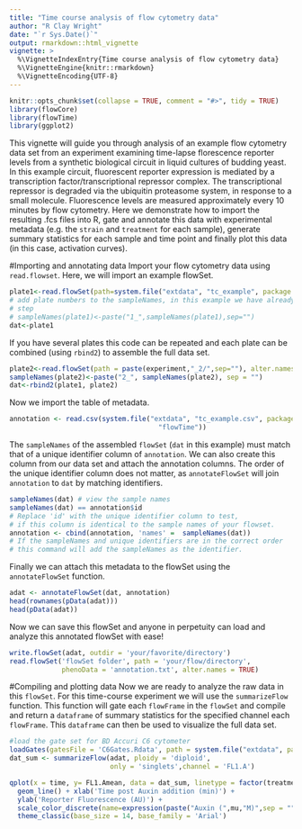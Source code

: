 ```yaml
---
title: "Time course analysis of flow cytometry data"
author: "R Clay Wright"
date: "`r Sys.Date()`"
output: rmarkdown::html_vignette
vignette: >
  %\VignetteIndexEntry{Time course analysis of flow cytometry data}
  %\VignetteEngine{knitr::rmarkdown}
  %\VignetteEncoding{UTF-8}
---
```

```r
knitr::opts_chunk$set(collapse = TRUE, comment = "#>", tidy = TRUE)
library(flowCore)
library(flowTime)
library(ggplot2)
```
This vignette will guide you through analysis of an example flow cytometry data set from an experiment examining time-lapse florescence reporter levels from a synthetic biological circuit in liquid cultures of budding yeast. In this example circuit, fluorescent reporter expression is mediated by a transcription factor/transcriptional repressor complex. The transcriptional repressor is degraded via the ubiquitin proteasome system, in response to a small molecule. Fluorescence levels are measured approximately every 10 minutes by flow cytometry. Here we demonstrate how to import the resulting .fcs files into R, gate and annotate this data with experimental metadata (e.g. the `strain` and `treatment` for each sample), generate summary statistics for each sample and time point and finally plot this data (in this case, activation curves).

#Importing and annotating data
Import your flow cytometry data using `read.flowset`. Here, we will import an example flowSet.
```r
plate1<-read.flowSet(path=system.file("extdata", "tc_example", package = "flowTime"), alter.names = TRUE)
# add plate numbers to the sampleNames, in this example we have already done this
# step
# sampleNames(plate1)<-paste("1_",sampleNames(plate1),sep="")
dat<-plate1
```
If you have several plates this code can be repeated and each plate can be combined (using `rbind2`) to assemble the full data set.
```r
plate2<-read.flowSet(path = paste(experiment,"_2/",sep=""), alter.names = TRUE)
sampleNames(plate2)<-paste("2_", sampleNames(plate2), sep = "")
dat<-rbind2(plate1, plate2)
```
Now we import the table of metadata.
```r
annotation <- read.csv(system.file("extdata", "tc_example.csv", package = 
                                     "flowTime"))
```
The `sampleNames` of the assembled `flowSet` (`dat` in this example) must match that of a unique identifier column of `annotation`. We can also create this column from our data set and attach the annotation columns. The order of the unique identifier column does not matter, as `annotateFlowSet` will join `annotation` to `dat` by matching identifiers.
```r
sampleNames(dat) # view the sample names
sampleNames(dat) == annotation$id 
# Replace 'id' with the unique identifier column to test, 
# if this column is identical to the sample names of your flowset.
annotation <- cbind(annotation, 'names' =  sampleNames(dat)) 
# If the sampleNames and unique identifiers are in the correct order 
# this command will add the sampleNames as the identifier.
```
Finally we can attach this metadata to the flowSet using the `annotateFlowSet` function. 
```r
adat <- annotateFlowSet(dat, annotation)
head(rownames(pData(adat)))
head(pData(adat))
```
Now we can save this flowSet and anyone in perpetuity can load and analyze this annotated flowSet with ease!
```r
write.flowSet(adat, outdir = 'your/favorite/directory')
read.flowSet('flowSet folder', path = 'your/flow/directory', 
             phenoData = 'annotation.txt', alter.names = TRUE)
```
#Compiling and plotting data
Now we are ready to analyze the raw data in this `flowSet`. For this time-course experiment we will use the `summarizeFlow` function. This function will gate each `flowFrame` in the `flowSet` and compile and return a `dataframe` of summary statistics for the specified channel each `flowFrame`. This `dataframe` can then be used to visualize the full data set. 
```r
#load the gate set for BD Accuri C6 cytometer
loadGates(gatesFile = 'C6Gates.Rdata', path = system.file("extdata", package = "flowTime"))
dat_sum <- summarizeFlow(adat, ploidy = 'diploid', 
                         only = 'singlets',channel = 'FL1.A')

qplot(x = time, y= FL1.Amean, data = dat_sum, linetype = factor(treatment)) + 
  geom_line() + xlab('Time post Auxin addition (min)') + 
  ylab('Reporter Fluorescence (AU)') + 
  scale_color_discrete(name=expression(paste("Auxin (",mu,"M)",sep = ""))) + 
  theme_classic(base_size = 14, base_family = 'Arial')
```

